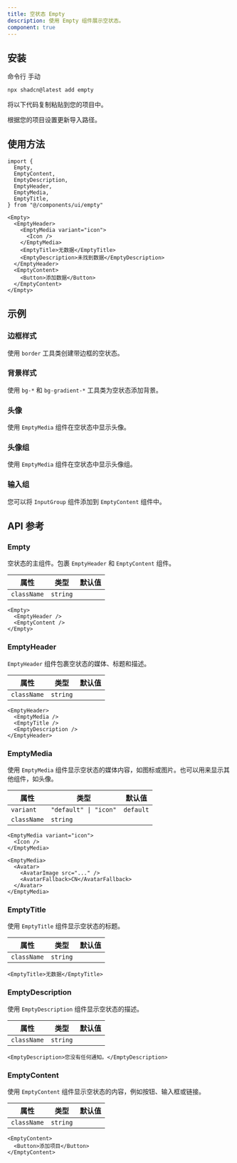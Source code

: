 ```yaml
---
title: 空状态 Empty
description: 使用 Empty 组件展示空状态。
component: true
---
```


<ComponentPreview name="empty-demo" className="[&_.preview]:p-0" />

## 安装

<CodeTabs>

<TabsList>
  <TabsTrigger value="cli">命令行</TabsTrigger>
  <TabsTrigger value="manual">手动</TabsTrigger>
</TabsList>
<TabsContent value="cli">

```bash
npx shadcn@latest add empty
```

</TabsContent>

<TabsContent value="manual">

<Steps>

<Step>将以下代码复制粘贴到您的项目中。</Step>

<ComponentSource name="empty" title="components/ui/empty.tsx" />

<Step>根据您的项目设置更新导入路径。</Step>

</Steps>

</TabsContent>

</CodeTabs>

## 使用方法

```tsx
import {
  Empty,
  EmptyContent,
  EmptyDescription,
  EmptyHeader,
  EmptyMedia,
  EmptyTitle,
} from "@/components/ui/empty"
```

```tsx
<Empty>
  <EmptyHeader>
    <EmptyMedia variant="icon">
      <Icon />
    </EmptyMedia>
    <EmptyTitle>无数据</EmptyTitle>
    <EmptyDescription>未找到数据</EmptyDescription>
  </EmptyHeader>
  <EmptyContent>
    <Button>添加数据</Button>
  </EmptyContent>
</Empty>
```

## 示例

### 边框样式

使用 `border` 工具类创建带边框的空状态。

<ComponentPreview
  name="empty-outline"
  className="[&_.preview]:p-6 md:[&_.preview]:p-10"
/>

### 背景样式

使用 `bg-*` 和 `bg-gradient-*` 工具类为空状态添加背景。

<ComponentPreview name="empty-background" className="[&_.preview]:p-0" />

### 头像

使用 `EmptyMedia` 组件在空状态中显示头像。

<ComponentPreview name="empty-avatar" className="[&_.preview]:p-0" />

### 头像组

使用 `EmptyMedia` 组件在空状态中显示头像组。

<ComponentPreview name="empty-avatar-group" className="[&_.preview]:p-0" />

### 输入组

您可以将 `InputGroup` 组件添加到 `EmptyContent` 组件中。

<ComponentPreview name="empty-input-group" className="[&_.preview]:p-0" />

## API 参考

### Empty

空状态的主组件。包裹 `EmptyHeader` 和 `EmptyContent` 组件。

| 属性         | 类型     | 默认值 |
| ------------ | -------- | ------ |
| `className`  | `string` |        |

```tsx
<Empty>
  <EmptyHeader />
  <EmptyContent />
</Empty>
```

### EmptyHeader

`EmptyHeader` 组件包裹空状态的媒体、标题和描述。

| 属性         | 类型     | 默认值 |
| ------------ | -------- | ------ |
| `className`  | `string` |        |

```tsx
<EmptyHeader>
  <EmptyMedia />
  <EmptyTitle />
  <EmptyDescription />
</EmptyHeader>
```

### EmptyMedia

使用 `EmptyMedia` 组件显示空状态的媒体内容，如图标或图片。也可以用来显示其他组件，如头像。

| 属性         | 类型                       | 默认值    |
| ------------ | -------------------------- | --------- |
| `variant`    | `"default" \| "icon"`      | `default` |
| `className`  | `string`                   |           |

```tsx
<EmptyMedia variant="icon">
  <Icon />
</EmptyMedia>
```

```tsx
<EmptyMedia>
  <Avatar>
    <AvatarImage src="..." />
    <AvatarFallback>CN</AvatarFallback>
  </Avatar>
</EmptyMedia>
```

### EmptyTitle

使用 `EmptyTitle` 组件显示空状态的标题。

| 属性         | 类型     | 默认值 |
| ------------ | -------- | ------ |
| `className`  | `string` |        |

```tsx
<EmptyTitle>无数据</EmptyTitle>
```

### EmptyDescription

使用 `EmptyDescription` 组件显示空状态的描述。

| 属性         | 类型     | 默认值 |
| ------------ | -------- | ------ |
| `className`  | `string` |        |

```tsx
<EmptyDescription>您没有任何通知。</EmptyDescription>
```

### EmptyContent

使用 `EmptyContent` 组件显示空状态的内容，例如按钮、输入框或链接。

| 属性         | 类型     | 默认值 |
| ------------ | -------- | ------ |
| `className`  | `string` |        |

```tsx
<EmptyContent>
  <Button>添加项目</Button>
</EmptyContent>
```
